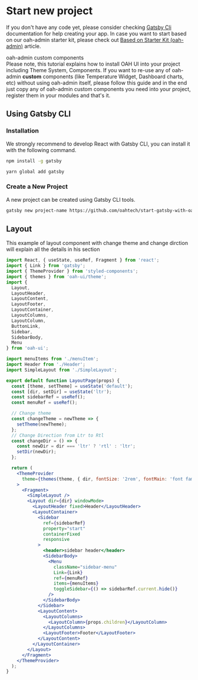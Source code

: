 # Start new project

If you don't have any code yet, please consider checking [Gatsby Cli](https://www.gatsbyjs.org/docs/quick-start) documentation for help creating your app.
In case you want to start based on our oah-admin starter kit, please check out [Based on Starter Kit (oah-admin)](/guides/install-based-on-starter-kit) article.

<div class="note note-info">
  <div class="note-title">oah-admin custom components</div>
  <div class="note-body">
    Please note, this tutorial explains how to install OAH UI into your project
    including Theme System, Components. If you want to re-use any of oah-admin
    <strong> custom</strong> components (like Temperature Widget, Dashboard charts,
    etc) without using oah-admin itself, please follow this guide and in the end
    just copy any of oah-admin custom components you need into your project, register
    them in your modules and that's it.
  </div>
</div>

## Using Gatsby CLI

### Installation

We strongly recommend to develop React with Gatsby CLI, you can install it with the following command.

```bash
npm install -g gatsby
```

```bash
yarn global add gatsby
```

### Create a New Project

A new project can be created using Gatsby CLI tools.

```bash
gatsby new project-name https://github.com/oahtech/start-gatsby-with-oah-ui
```

## Layout

This example of layout component with change theme and change dirction will explain all the details in his section

```jsx
import React, { useState, useRef, Fragment } from 'react';
import { Link } from 'gatsby';
import { ThemeProvider } from 'styled-components';
import { themes } from 'oah-ui/theme';
import {
  Layout,
  LayoutHeader,
  LayoutContent,
  LayoutFooter,
  LayoutContainer,
  LayoutColumns,
  LayoutColumn,
  ButtonLink,
  Sidebar,
  SidebarBody,
  Menu
} from 'oah-ui';

import menuItems from './menuItem';
import Header from './Header';
import SimpleLayout from './SimpleLayout';

export default function LayoutPage(props) {
  const [theme, setTheme] = useState('default');
  const [dir, setDir] = useState('ltr');
  const sidebarRef = useRef();
  const menuRef = useRef();

  // Change theme
  const changeTheme = newTheme => {
    setTheme(newTheme);
  };
  // Change Direction from Ltr to Rtl
  const changeDir = () => {
    const newDir = dir === 'ltr' ? 'rtl' : 'ltr';
    setDir(newDir);
  };

  return (
    <ThemeProvider
      theme={themes(theme, { dir, fontSize: '2rem', fontMain: 'font family' })}
    >
      <Fragment>
        <SimpleLayout />
        <Layout dir={dir} windowMode>
          <LayoutHeader fixed>Header</LayoutHeader>
          <LayoutContainer>
            <Sidebar
              ref={sidebarRef}
              property="start"
              containerFixed
              responsive
            >
              <header>sidebar header</header>
              <SidebarBody>
                <Menu
                  className="sidebar-menu"
                  Link={Link}
                  ref={menuRef}
                  items={menuItems}
                  toggleSidebar={() => sidebarRef.current.hide()}
                />
              </SidebarBody>
            </Sidebar>
            <LayoutContent>
              <LayoutColumns>
                <LayoutColumn>{props.children}</LayoutColumn>
              </LayoutColumns>
              <LayoutFooter>Footer</LayoutFooter>
            </LayoutContent>
          </LayoutContainer>
        </Layout>
      </Fragment>
    </ThemeProvider>
  );
}
```
